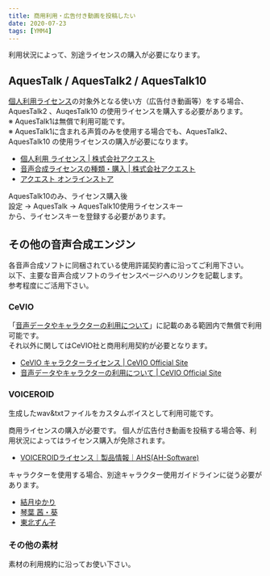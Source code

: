 ```yaml
---
title: 商用利用・広告付き動画を投稿したい
date: 2020-07-23
tags: [YMM4]
---
```

利用状況によって、別途ライセンスの購入が必要になります。

## AquesTalk / AquesTalk2 / AquesTalk10
[個人利用ライセンス](https://www.a-quest.com/licence_free.html)の対象外となる使い方（広告付き動画等）をする場合、AquesTalk2 、AuqesTalk10 の使用ライセンスを購入する必要があります。  
※ AquesTalk1は無償で利用可能です。  
※ AquesTalk1に含まれる声質のみを使用する場合でも、AquesTalk2、AquesTalk10 の使用ライセンスの購入が必要になります。

- [個人利用 ライセンス | 株式会社アクエスト ](https://www.a-quest.com/licence_free.html)
- [音声合成ライセンスの種類・購入 | 株式会社アクエスト](https://www.a-quest.com/licence.html)
- [アクエスト オンラインストア](https://store.a-quest.com/categories/618932)

AquesTalk10のみ、ライセンス購入後  
設定 → AquesTalk → AquesTalk10使用ライセンスキー  
から、ライセンスキーを登録する必要があります。

## その他の音声合成エンジン
各音声合成ソフトに同梱されている使用許諾契約書に沿ってご利用下さい。  
以下、主要な音声合成ソフトのライセンスページへのリンクを記載します。  
参考程度にご活用下さい。

### CeVIO
「[音声データやキャラクターの利用について](http://cevio.jp/commercial/)」に記載のある範囲内で無償で利用可能です。  
それ以外に関してはCeVIO社と商用利用契約が必要となります。  

- [CeVIO キャラクターライセンス | CeVIO Official Site](http://cevio.jp/cevio_character_licence/)
- [音声データやキャラクターの利用について | CeVIO Official Site](http://cevio.jp/commercial/)

<Flex>
    <AmazonCard item="B01N2JJ0DI"/>
    <AmazonCard item="B01MXNYBFM"/>
</Flex>

### VOICEROID
生成したwav&txtファイルをカスタムボイスとして利用可能です。

商用ライセンスの購入が必要です。
個人が広告付き動画を投稿する場合等、利用状況によってはライセンス購入が免除されます。

- [VOICEROIDライセンス｜製品情報｜AHS(AH-Software)](https://www.ah-soft.com/voiceroid/license/license.html)

キャラクターを使用する場合、別途キャラクター使用ガイドラインに従う必要があります。
- [結月ゆかり](https://www.ah-soft.com/vocaloid/yukari/charactor_guide.html)
- [琴葉 茜・葵](https://www.ai-j.jp/kotonoha/)
- [東北ずん子](https://zunko.jp/guideline.html)

<Flex>
    <AmazonCard item="B072LN3WM8"/>
    <AmazonCard item="B078213JVP"/>
    <AmazonCard item="B071LJJG9H"/>
    <AmazonCard item="B01MF9A8SM"/>
</Flex>

### その他の素材
素材の利用規約に沿ってお使い下さい。
